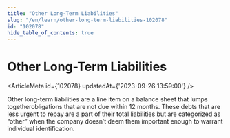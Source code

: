 ```yaml
---
title: "Other Long-Term Liabilities"
slug: "/en/learn/other-long-term-liabilities-102078"
id: "102078"
hide_table_of_contents: true
---
```



# Other Long-Term Liabilities

<ArticleMeta id={102078} updatedAt={'2023-09-26 13:59:00'} />
<div className='border-solid border-b border-t-0 my-4 border-[var(--ifm-color-gray-300)]' />

Other long-term liabilities are a line item on a balance sheet that lumps togetherobligations that are not due within 12 months. These debts that are less urgent to repay are a part of their total liabilities but are categorized as “other” when the company doesn’t deem them important enough to warrant individual identification.
